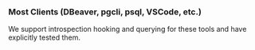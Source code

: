 ### Most Clients (DBeaver, pgcli, psql, VSCode, etc.)

We support introspection hooking and querying for these tools and have explicitly tested them.
